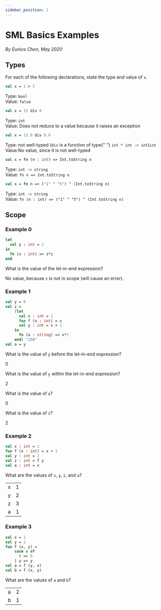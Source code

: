 ```yaml
---
sidebar_position: 1
---
```



# SML Basics Examples

_By Eunice Chen, May 2020_

## Types

For each of the following declarations, state the type and value of `x`.

```sml
val x = 1 > 5
```

<Hidden>
  Type: <code>bool</code> <br />
  Value: <code>false</code>
</Hidden>

```sml
val x = 15 div 0
```

<Hidden>
  Type: <code>int</code> <br />
  Value: Does not reduce to a value because it raises an exception
</Hidden>

```sml
val x = 15.0 div 0.0
```

<Hidden>
  Type: not well-typed (<code>div</code> is a function of type{" "}
  <code>int * int -&gt; int</code>)<code>int</code> <br />
  Value:No value, since it is not well-typed
</Hidden>

```sml
val x = fn (n : int) => Int.toString n
```

<Hidden>
  Type: <code>int -&gt; string</code> <br />
  Value: <code>fn n =&gt; Int.toString n</code>
</Hidden>

```sml
val x = fn n => ("1" ^ "5") ^ (Int.toString n)
```

<Hidden>
  Type: <code>int -&gt; string</code> <br />
  Value: <code>fn (n : int) =&gt; ("1" ^ "5") ^ (Int.toString n)</code>
</Hidden>

## Scope

### Example 0

```sml
let
  val y : int = 2
in
  fn (x : int) => z*z
end
```

What is the value of the let-in-end expression?

<Hidden>
  No value, because <code>z</code> is not in scope (will cause an error).
</Hidden>

### Example 1

```sml
val y = 0
val z =
    (let
      val x : int = 1
      fun f (x : int) = x
      val y : int = x + 1
    in
      fn (a : string) => x*2
    end) "150"
val a = y
```

What is the value of `y` before the let-in-end expression?

<Hidden>0</Hidden>

What is the value of `y` within the let-in-end expression?

<Hidden>2</Hidden>

What is the value of `a`?

<Hidden>0</Hidden>

What is the value of `z`?

<Hidden>2</Hidden>

### Example 2

```sml
val x : int = 1
fun f (x : int) = x + 1
val y : int = 2
val z : int = f y
val a : int = x
```

What are the values of `x`, `y`, `z`, and `a`?

<Hidden>
  <table>
    <tbody>
      <tr>
        <td>x</td>
        <td>1</td>
      </tr>
      <tr>
        <td>y</td>
        <td>2</td>
      </tr>
      <tr>
        <td>z</td>
        <td>3</td>
      </tr>
      <tr>
        <td>a</td>
        <td>1</td>
      </tr>
    </tbody>
  </table>
</Hidden>

### Example 3

```sml
val x = 1
val y = 2
fun f (x, y) =
    case x of
      0 => 0
    | y => y
val a = f (y, x)
val b = f (x, y)
```

What are the values of `a` and `b`?

<Hidden>
  <table>
    <tbody>
      <tr>
        <td>a</td>
        <td>2</td>
      </tr>
      <tr>
        <td>b</td>
        <td>1</td>
      </tr>
    </tbody>
  </table>
</Hidden>
